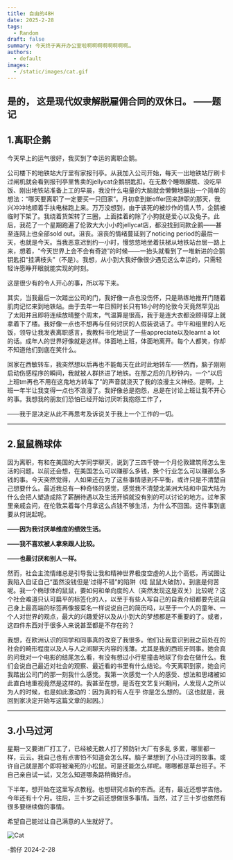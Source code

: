 ```yaml
---
title: 自由的48H
date: 2025-2-28
tags:
  - Random
draft: false
summary: 今天终于离开办公室啦啊啊啊啊啊啊啊啊…
authors:
  - default
images:
  - /static/images/cat.gif
---
```


是的，
这是现代奴隶解脱雇佣合同的双休日。
——题记
---

## 1.离职企鹅

今天早上的运气很好，我买到了幸运的离职企鹅。

公司楼下的地铁站大厅里有家报刊亭。从我加入公司开始，每天一出地铁站厅刷卡过闸机就会看到报刊亭里售卖的jellycat企鹅钥匙扣。在无数个睡眼朦胧、没吃早饭、刚出地铁站准备上工的早晨，我没什么电量的大脑就会懒懒地蹦出一个简单的想法：“哪天要离职了一定要买一只回家”。月初拿到新offer回来辞职的那天，我兴冲冲地顺着手扶电梯跑上来。万万没想到，由于该死的被炒作的情人节，企鹅被临时下架了。我绕着货架转了三圈，上面挂着的除了小狗就是爱心以及兔子。此后，我花了一个星期跑遍了伦敦大大小小的jellycat店，都没找到同款企鹅——甚至连网上也全部sold out。沮丧。沮丧的情绪蔓延到了noticing period的最后一天，也就是今天。当我恶意迟到约一小时，慢悠悠地坐着扶梯从地铁站台层一路上来，想着，“今天世界上会不会有奇迹”的时候——一抬头就看到了一堆新进的企鹅钥匙扣“挂满枝头”（不是）。我想，从小到大我好像很少遇见这么幸运的，只需轻轻许愿睁开眼就能实现的时刻。

这是很少有的令人开心的事，所以写下来。

其实，当我最后一次踏出公司的门，我好像一点也没伤怀，只是熟练地推开门随着肌肉记忆来到地铁站。由于去年一年日照时长只有18小时的伦敦今天竟然罕见出了太阳并且即将连续放晴整个周末，气温算是很高，我于是连大衣都没顾得穿上就拿着下了楼。我好像一点也不想再与任何讨厌的人假装说话了。中午和组里的人吃饭，领导让我发表离职感言，我教科书化地说了一些appreciate以及learnt a lot的话。成年人的世界好像就是这样。体面地上班，体面地离开。每个人都笑，你却不知道他们到底在笑什么。

回家在西敏转车，我突然想以后再也不能每天在此时此地转车——然而，脑子刚刚启动伤感程序的瞬间，我就被人群挤进了地铁。在那之后的几秒钟内，一个“以后上班tm再也不用在这鬼地方转车了”的声音就浇灭了我的浪漫主义神经。是啊，上班一年半让我变得一点也不浪漫了。我好像总是抱怨，总是在讨论上班让我不开心的事。我想我的朋友们恐怕已经开始讨厌听我抱怨工作了，

——我于是决定从此不再思考及诉说关于我上一个工作的一切。

----
## 2.鼠鼠椭球体

因为离职，有和在美国的大学同学聊天，说到了三四千镑一个月伦敦建筑师怎么生活的问题。以前还会想，在美国怎么可以赚那么多钱，换个行业怎么可以赚那么多钱的事。今天突然觉得，人如果还在为了这些事情感到不平衡，或许只是不清楚自己想要什么。最近我总有一种奇怪的感觉，感觉我不清楚北美洲大陆和中国大陆为什么会把人塑造成除了薪酬待遇以及生活开销就没有别的可以讨论的地方。过年家里亲戚会问，在伦敦呆着每个月拿这么点钱不够生活，为什么不回国。这件事到底要从何说起呢。

**——因为我讨厌单维度的绩效生活。**

**——我不喜欢被人拿来跟人比较。**

**——也最讨厌和别人一样。**

然而，社会主流情绪总是引导我让我和精神世界极度空虚的人比个高低，再试图让我陷入自证自己“虽然没钱但是’过得不错”的陷阱（哇 鼠鼠大破防）。到底是何苦呢。我一个椭球体的鼠鼠，要如何和单向度的人（突然发现这是双关）比较呢？这个社会难道只认可扁平的标签化的人，以至于有些人写自己的自我介绍都要先说自己身上最高端的标签再像报菜名一样说说自己的简历吗，以至于一个人的童年、一个人对世界的观点，最大的兴趣爱好以及从小到大的梦想都是不重要的了。或者，这四件东西对于很多人来说甚至都是不存在的？

我想，在欧洲认识的同学和同事真的改变了我很多。他们让我意识到我之前处在的社会的畸形程度以及人与人之间聊天内容的浅薄。尤其是我的西班牙同事。她会真的问我对一个电影的结尾怎么看，有没有想过小行星撞击地球了你会在做什么。我们会说自己最近对社会的观察、最近看的书里有什么结论。今天离职到家，她会问我踏出公司门的那一刻我什么感觉。我第一次感觉一个人的感受、想法和思绪被如此直白地重视竟然是这样的。我甚至在想，是否在文艺复兴期间，人发现人之所以为人的时候，也是如此激动的：因为真的有人在乎 你是怎么想的。（这也就是，我回到家决定开始写这篇文章的起因。）

----

## 3.小马过河

星期一又要进厂打工了，已经被无数人打了预防针大厂有多乱 多累，哪里都一样，云云。我自己也有点害怕不知道会怎么样。脑子里想到了小马过河的故事。或许自己就是那个即将被淹死的小松鼠。可是还能怎么样呢。哪哪都是草台班子。不自己亲自试一试，又怎么知道哪条路稍微好点。

下半年，想开始在这里写点教程。也想研究点新的东西。还有，最近还想学吉他。今年还有十个月。往后，三十岁之前还想做很多事情。当然，过了三十岁也依然有很多要继续做的事情。

希望自己能过让自己满意的人生就好了。


![Cat](/static/images/cat.gif)

-鹅仔
2024-2-28




 